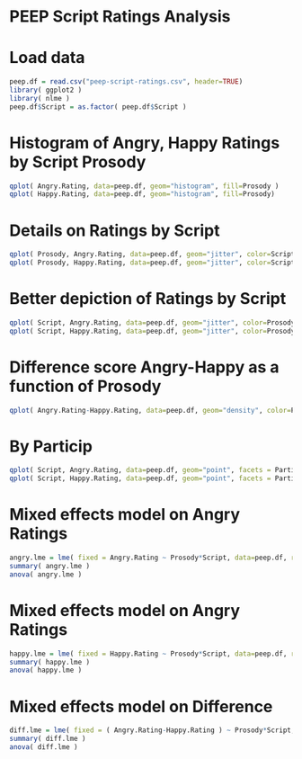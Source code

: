 PEEP Script Ratings Analysis
========================================================

# Load data
```r
peep.df = read.csv("peep-script-ratings.csv", header=TRUE)
library( ggplot2 )
library( nlme )
peep.df$Script = as.factor( peep.df$Script )
```

# Histogram of Angry, Happy Ratings by Script Prosody
```r
qplot( Angry.Rating, data=peep.df, geom="histogram", fill=Prosody )
qplot( Happy.Rating, data=peep.df, geom="histogram", fill=Prosody)
```

# Details on Ratings by Script
```r
qplot( Prosody, Angry.Rating, data=peep.df, geom="jitter", color=Script )
qplot( Prosody, Happy.Rating, data=peep.df, geom="jitter", color=Script )
```

# Better depiction of Ratings by Script
```r
qplot( Script, Angry.Rating, data=peep.df, geom="jitter", color=Prosody )
qplot( Script, Happy.Rating, data=peep.df, geom="jitter", color=Prosody )
```

# Difference score Angry-Happy as a function of Prosody
```r
qplot( Angry.Rating-Happy.Rating, data=peep.df, geom="density", color=Prosody )
```

# By Particip
```r
qplot( Script, Angry.Rating, data=peep.df, geom="point", facets = Particip ~ ., color=Prosody )
qplot( Script, Happy.Rating, data=peep.df, geom="point", facets = Particip ~ ., color=Prosody )
```

# Mixed effects model on Angry Ratings
```r
angry.lme = lme( fixed = Angry.Rating ~ Prosody*Script, data=peep.df, random = ~ 1 | Particip )
summary( angry.lme )
anova( angry.lme )
```

# Mixed effects model on Angry Ratings
```r
happy.lme = lme( fixed = Happy.Rating ~ Prosody*Script, data=peep.df, random = ~ 1 | Particip )
summary( happy.lme )
anova( happy.lme )
```

# Mixed effects model on Difference
```r
diff.lme = lme( fixed = ( Angry.Rating-Happy.Rating ) ~ Prosody*Script, data=peep.df, random = ~ 1 | Particip )
summary( diff.lme )
anova( diff.lme )
```
